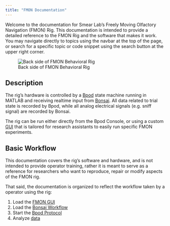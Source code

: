 ```yaml
---
title: "FMON Documentation"
---
```


Welcome to the documentation for Smear Lab's Freely Moving Olfactory Navigation (FMON) Rig. This documentation is intended to provide a detailed reference to the FMON Rig and the software that makes it work. You may navigate directly to topics using the navbar at the top of the page, or search for a specific topic or code snippet using the search button at the upper right corner.

![Back side of FMON Behavioral Rig](images/fmon_backend.jpg){fig-align="center"}

## Description

The rig's hardware is controlled by a [Bpod](bpod.qmd) state machine running in MATLAB and receiving realtime input from [Bonsai](bonsai.qmd). All data related to trial state is recorded by Bpod, while all analog electrical signals (e.g. sniff signal) are recorded by Bonsai.

The rig can be run either directly from the Bpod Console, or using a custom [GUI](gui.qmd) that is tailored for research assistants to easily run specific FMON experiments.

## Basic Workflow
This documentation covers the rig's software and hardware, and is not intended to provide operator training, rather it is meant to serve as a reference for researchers who want to reproduce, repair or modify aspects of the FMON rig. 

That said, the documentation is organized to reflect the workflow taken by a operator using the rig:

1. Load the [FMON GUI](gui.qmd)
2. Load the [Bonsai Workflow](bonsai.qmd)
3. Start the [Bpod Protocol](bpod.qmd)
4. Analyze [data](data.qmd)
